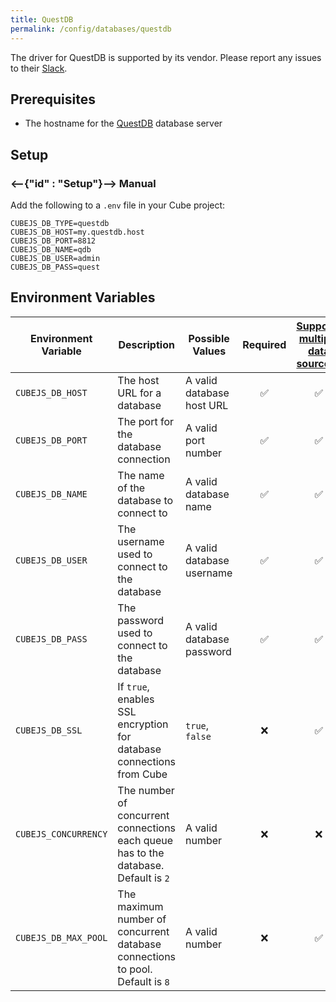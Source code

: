 ```yaml
---
title: QuestDB
permalink: /config/databases/questdb
---
```


<WarningBox>

The driver for QuestDB is supported by its vendor. Please report any issues to
their [Slack][questdb-slack].

</WarningBox>

## Prerequisites

- The hostname for the [QuestDB][questdb] database server

## Setup

### <--{"id" : "Setup"}--> Manual

Add the following to a `.env` file in your Cube project:

```dotenv
CUBEJS_DB_TYPE=questdb
CUBEJS_DB_HOST=my.questdb.host
CUBEJS_DB_PORT=8812
CUBEJS_DB_NAME=qdb
CUBEJS_DB_USER=admin
CUBEJS_DB_PASS=quest
```

## Environment Variables

| Environment Variable | Description                                                                         | Possible Values           | Required | [Supports multiple data sources?][ref-config-multiple-ds-decorating-env] |
| -------------------- | ----------------------------------------------------------------------------------- | ------------------------- | :------: | :----------------------------------------------------------------------: |
| `CUBEJS_DB_HOST`     | The host URL for a database                                                         | A valid database host URL |    ✅    |                                    ✅                                    |
| `CUBEJS_DB_PORT`     | The port for the database connection                                                | A valid port number       |    ✅    |                                    ✅                                    |
| `CUBEJS_DB_NAME`     | The name of the database to connect to                                              | A valid database name     |    ✅    |                                    ✅                                    |
| `CUBEJS_DB_USER`     | The username used to connect to the database                                        | A valid database username |    ✅    |                                    ✅                                    |
| `CUBEJS_DB_PASS`     | The password used to connect to the database                                        | A valid database password |    ✅    |                                    ✅                                    |
| `CUBEJS_DB_SSL`      | If `true`, enables SSL encryption for database connections from Cube                | `true`, `false`           |    ❌    |                                    ✅                                    |
| `CUBEJS_CONCURRENCY` | The number of concurrent connections each queue has to the database. Default is `2` | A valid number            |    ❌    |                                    ❌                                    |
| `CUBEJS_DB_MAX_POOL` | The maximum number of concurrent database connections to pool. Default is `8`       | A valid number            |    ❌    |                                    ✅                                    |

[questdb]: https://questdb.io/
[questdb-slack]: https://slack.questdb.io/
[ref-config-multiple-ds-decorating-env]:
  /config/multiple-data-sources#configuring-data-sources-with-environment-variables-decorated-environment-variables
